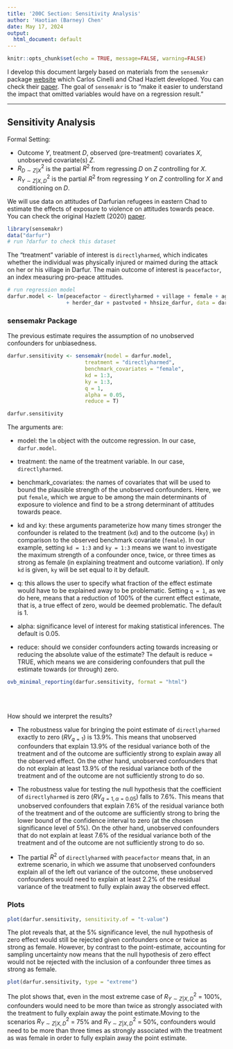 ```yaml
---
title: '200C Section: Sensitivity Analysis'
author: 'Haotian (Barney) Chen'
date: May 17, 2024 
output:
  html_document: default
---
```

```r
knitr::opts_chunk$set(echo = TRUE, message=FALSE, warning=FALSE)
```

I develop this document largely based on materials from the `sensemakr` package [website](https://carloscinelli.com/sensemakr/articles/sensemakr.html) which Carlos Cinelli and Chad Hazlett developed. You can check their [paper](https://rss.onlinelibrary.wiley.com/doi/abs/10.1111/rssb.12348). The goal of `sensemakr` is to "make it easier to understand the impact that omitted variables would have on a regression result." 

***

## Sensitivity Analysis

Formal Setting: 

- Outcome $Y$, treatment $D$, observed (pre-treatment) covariates $X$, unobserved covariate(s) $Z$.
- $R^2_{D \sim Z|X}$ is the partial $R^2$ from regressing $D$ on $Z$ controlling for $X$. 
- $R^2_{Y \sim Z|X,D}$ is the partial $R^2$ from regressing $Y$ on $Z$ controlling for $X$ and conditioning on $D$. 

We will use data on attitudes of Darfurian refugees in eastern Chad to estimate the effects of exposure to violence on attitudes towards peace. You can check the original Hazlett (2020) [paper](https://doi.org/10.1177/0022002719879217). 

```r
library(sensemakr)
data("darfur")
# run ?darfur to check this dataset
```

The “treatment” variable of interest is `directlyharmed`, which indicates whether the individual was physically injured or maimed during the attack on her or his village in Darfur. The main outcome of interest is `peacefactor`, an index measuring pro-peace attitudes. 

```r
# run regression model
darfur.model <- lm(peacefactor ~ directlyharmed + village + female + age + farmer_dar 
                   + herder_dar + pastvoted + hhsize_darfur, data = darfur)
```

### sensemakr Package
The previous estimate requires the assumption of no unobserved confounders for unbiasedness. 


```r
darfur.sensitivity <- sensemakr(model = darfur.model, 
                         treatment = "directlyharmed",
                         benchmark_covariates = "female",
                         kd = 1:3,
                         ky = 1:3,
                         q = 1,
                         alpha = 0.05, 
                         reduce = T)

darfur.sensitivity
```

The arguments are: 

- model: the `lm` object with the outcome regression. In our case, `darfur.model`.

- treatment: the name of the treatment variable. In our case, `directlyharmed`.

- benchmark_covariates: the names of covariates that will be used to bound the plausible strength of the unobserved confounders. Here, we put `female`, which we argue to be among the main determinants of exposure to violence and find to be a strong determinant of attitudes towards peace.

- kd and ky: these arguments parameterize how many times stronger the confounder is related to the treatment (`kd`) and to the outcome (`ky`) in comparison to the observed benchmark covariate (`female`). In our example, setting `kd = 1:3` and `ky = 1:3` means we want to investigate the maximum strength of a confounder once, twice, or three times as strong as female (in explaining treatment and outcome variation). If only `kd` is given, `ky` will be set equal to it by default.

- q: this allows the user to specify what fraction of the effect estimate would have to be explained away to be problematic. Setting `q = 1`, as we do here, means that a reduction of 100% of the current effect estimate, that is, a true effect of zero, would be deemed problematic. The default is 1.

- alpha: significance level of interest for making statistical inferences. The default is 0.05.

- reduce: should we consider confounders acting towards increasing or reducing the absolute value of the estimate? The default is reduce = TRUE, which means we are considering confounders that pull the estimate towards (or through) zero.

```r
ovb_minimal_reporting(darfur.sensitivity, format = "html") 
```

<br>
<br>

How should we interpret the results? 

- The robustness value for bringing the point estimate of `directlyharmed` exactly to zero ($RV_{q=1}$) is 13.9\%. This means that unobserved confounders that explain 13.9\% of the residual variance both of the treatment and of the outcome are sufficiently strong to explain away all the observed effect. On the other hand, unobserved confounders that do not explain at least 13.9\% of the residual variance both of the treatment and of the outcome are not sufficiently strong to do so.

- The robustness value for testing the null hypothesis that the coefficient of `directlyharmed` is zero ($RV_{q=1, \alpha=0.05}$) falls to 7.6\%. This means that unobserved confounders that explain 7.6\% of the residual variance both of the treatment and of the outcome are sufficiently strong to bring the lower bound of the confidence interval to zero (at the chosen significance level of 5\%). On the other hand, unobserved confounders that do not explain at least 7.6\% of the residual variance both of the treatment and of the outcome are not sufficiently strong to do so.

- The partial $R^2$ of `directlyharmed` with `peacefactor` means that, in an extreme scenario, in which we assume that unobserved confounders explain all of the left out variance of the outcome, these unobserved confounders would need to explain at least 2.2\% of the residual variance of the treatment to fully explain away the observed effect.

### Plots
```r
plot(darfur.sensitivity, sensitivity.of = "t-value")
```

The plot reveals that, at the 5\% significance level, the null hypothesis of zero effect would still be rejected given confounders once or twice as strong as female. However, by contrast to the point-estimate, accounting for sampling uncertainty now means that the null hypothesis of zero effect would not be rejected with the inclusion of a confounder three times as strong as female.

```r
plot(darfur.sensitivity, type = "extreme")
```

The plot shows that, even in the most extreme case of $R^2_{Y \sim Z|X,D}$ = 100\%, confounders would need to be more than twice as strongly associated with the treatment to fully explain away the point estimate.Moving to the scenarios $R^2_{Y \sim Z|X,D}$ = 75\% and $R^2_{Y \sim Z|X,D}$ = 50\%, confounders would need to be more than three times as strongly associated with the treatment as was female in order to fully explain away the point estimate.



